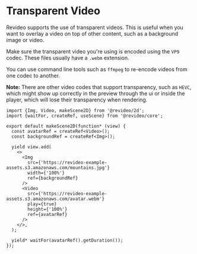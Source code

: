# Transparent Video

Revideo supports the use of transparent videos. This is useful when you want to
overlay a video on top of other content, such as a background image or video.

Make sure the transparent video you're using is encoded using the `VP9` codec.
These files usually have a `.webm` extension.

You can use command line tools such as `ffmpeg` to re-encode videos from one
codec to another.

**Note:** There are other video codes that support transparency, such as `HEVC`,
which might show up correctly in the preview through the ui or inside the
player, which will lose their transparency when rendering.

```tsx
import {Img, Video, makeScene2D} from '@revideo/2d';
import {waitFor, createRef, useScene} from '@revideo/core';

export default makeScene2D(function* (view) {
  const avatarRef = createRef<Video>();
  const backgroundRef = createRef<Img>();

  yield view.add(
    <>
      <Img
        src={'https://revideo-example-assets.s3.amazonaws.com/mountains.jpg'}
        width={'100%'}
        ref={backgroundRef}
      />
      <Video
        src={'https://revideo-example-assets.s3.amazonaws.com/avatar.webm'}
        play={true}
        height={'100%'}
        ref={avatarRef}
      />
    </>,
  );

  yield* waitFor(avatarRef().getDuration());
});
```
